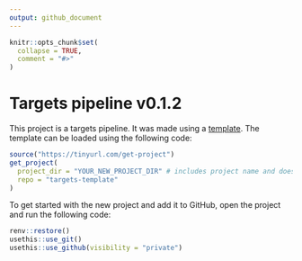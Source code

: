 ```yaml
---
output: github_document
---
```


<!-- README.md is generated from README.Rmd. Please edit that file -->

```r
knitr::opts_chunk$set(
  collapse = TRUE,
  comment = "#>"
)
```

# Targets pipeline v0.1.2

This project is a targets pipeline. It was made using a [template](https://github.com/adha-rex/targets-template).
The template can be loaded using the following code:


```r
source("https://tinyurl.com/get-project")
get_project(
  project_dir = "YOUR_NEW_PROJECT_DIR" # includes project name and doesn't currently exist i.e. "Projects/mhr-pathology-pipeline"
  repo = "targets-template"
)
```

To get started with the new project and add it to GitHub, open the project and run the following code:

```r
renv::restore()
usethis::use_git()
usethis::use_github(visibility = "private")
```

